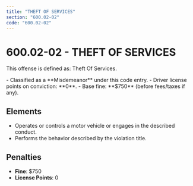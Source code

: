 ```yaml
---
title: "THEFT OF SERVICES"
section: "600.02-02"
code: "600.02-02"
---
```





# 600.02-02 - THEFT OF SERVICES

This offense is defined as: Theft Of Services.

<Aside type="caution" title="Charge Type: Misdemeanor">
- Classified as a **Misdemeanor** under this code entry.
- Driver license points on conviction: **0**.
- Base fine: **$750** (before fees/taxes if any).
</Aside>

## Elements
- Operates or controls a motor vehicle or engages in the described conduct.
- Performs the behavior described by the violation title.

## Penalties
- **Fine**: $750
- **License Points**: 0
